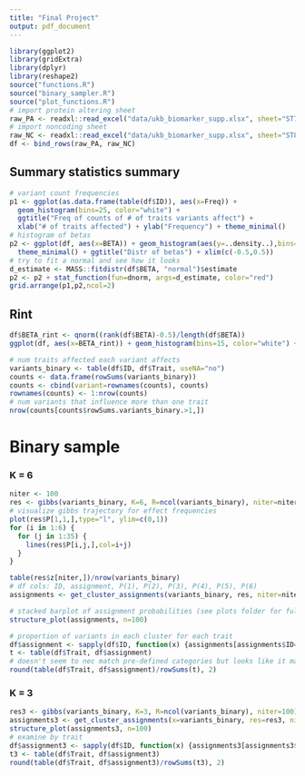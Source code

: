 ```yaml
---
title: "Final Project"
output: pdf_document
---
```


```r
library(ggplot2)
library(gridExtra)
library(dplyr)
library(reshape2)
source("functions.R")
source("binary_sampler.R")
source("plot_functions.R")
# import protein altering sheet
raw_PA <- readxl::read_excel("data/ukb_biomarker_supp.xlsx", sheet="ST7", skip=1)
# import noncoding sheet
raw_NC <- readxl::read_excel("data/ukb_biomarker_supp.xlsx", sheet="ST8", skip=1)
df <- bind_rows(raw_PA, raw_NC)
```

## Summary statistics summary
```r
# variant count frequencies
p1 <- ggplot(as.data.frame(table(df$ID)), aes(x=Freq)) + 
  geom_histogram(bins=25, color="white") + 
  ggtitle("Freq of counts of # of traits variants affect") + 
  xlab("# of traits affected") + ylab("Frequency") + theme_minimal()
# histogram of betas
p2 <- ggplot(df, aes(x=BETA)) + geom_histogram(aes(y=..density..),bins=100,color="white") + 
  theme_minimal() + ggtitle("Distr of betas") + xlim(c(-0.5,0.5))
# try to fit a normal and see how it looks
d_estimate <- MASS::fitdistr(df$BETA, "normal")$estimate 
p2 <- p2 + stat_function(fun=dnorm, args=d_estimate, color="red")
grid.arrange(p1,p2,ncol=2)
```

## Rint
```r
df$BETA_rint <- qnorm((rank(df$BETA)-0.5)/length(df$BETA))
ggplot(df, aes(x=BETA_rint)) + geom_histogram(bins=15, color="white") + theme_minimal() + ggtitle("PA")
```

```r
# num traits affected each variant affects
variants_binary <- table(df$ID, df$Trait, useNA="no")
counts <- data.frame(rowSums(variants_binary))
counts <- cbind(variant=rownames(counts), counts)
rownames(counts) <- 1:nrow(counts)
# num variants that influence more than one trait
nrow(counts[counts$rowSums.variants_binary.>1,])
```

# Binary sample

### K = 6
```r
niter <- 100
res <- gibbs(variants_binary, K=6, R=ncol(variants_binary), niter=niter)
# visualize gibbs trajectory for effect frequencies
plot(res$P[1,1,],type="l", ylim=c(0,1))
for (i in 1:6) {
  for (j in 1:35) {
    lines(res$P[i,j,],col=i+j)
  }
}
```


```r
table(res$z[niter,])/nrow(variants_binary)
# df cols: ID, assignment, P(1), P(2), P(3), P(4), P(5), P(6)
assignments <- get_cluster_assignments(variants_binary, res, niter=niter)
```

```r
# stacked barplot of assignment probabilities (see plots folder for full plot)
structure_plot(assignments, n=100)
```

```r
# proportion of variants in each cluster for each trait
df$assignment <- sapply(df$ID, function(x) {assignments[assignments$ID==x, ]$assignment})
t <- table(df$Trait, df$assignment)
# doesn't seem to nec match pre-defined categories but looks like it makes biological sense...
round(table(df$Trait, df$assignment)/rowSums(t), 2)
```

### K = 3
```r
res3 <- gibbs(variants_binary, K=3, R=ncol(variants_binary), niter=100)
assignments3 <- get_cluster_assignments(x=variants_binary, res=res3, niter=100)
structure_plot(assignments3, n=100)
# examine by trait
df$assignment3 <- sapply(df$ID, function(x) {assignments3[assignments3$ID==x, ]$assignment})
t3 <- table(df$Trait, df$assignment3)
round(table(df$Trait, df$assignment3)/rowSums(t3), 2)
```


